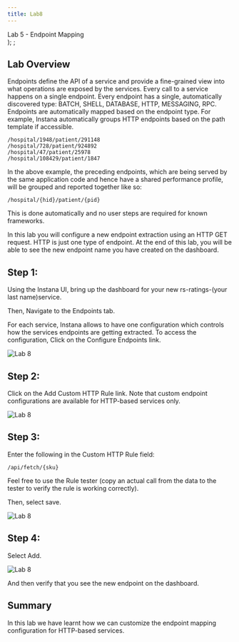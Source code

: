 ```yaml
---
title: Lab8
---
```

  <span>
    Lab 5 - Endpoint Mapping <br />
  </span>
);
;

## Lab Overview

Endpoints define the API of a service and provide a fine-grained view into what operations are exposed by the services. Every call to a service happens on a single endpoint. Every endpoint has a single, automatically discovered type: BATCH, SHELL, DATABASE, HTTP, MESSAGING, RPC.
Endpoints are automatically mapped based on the endpoint type. For example, Instana automatically groups HTTP endpoints based on the path template if accessible.

```
/hospital/1948/patient/291148
/hospital/728/patient/924892
/hospital/47/patient/25978
/hospital/108429/patient/1847
```

In the above example, the preceding endpoints, which are being served by the same application code and hence have a shared performance profile, will be grouped and reported together like so:

```
/hospital/{hid}/patient/{pid}
```

This is done automatically and no user steps are required for known frameworks.

In this lab you will configure a new endpoint extraction using an HTTP GET request. HTTP is just one type of endpoint. At the end of this lab, you will be able to see the new endpoint name you have created on the dashboard.

## Step 1:

Using the Instana UI, bring up the dashboard for your new rs-ratings-(your last name)service.

Then, Navigate to the Endpoints tab.

For each service, Instana allows to have one configuration which controls how the services endpoints are getting extracted. 
To access the configuration, Click on the Configure Endpoints link.

![Lab 8](../Labs/images/lab8.1.png)

## Step 2:

Click on the Add Custom HTTP Rule link.
Note that custom endpoint configurations are available for HTTP-based services only.

![Lab 8](../Labs/images/lab8.2.png)

## Step 3:

Enter the following in the Custom HTTP Rule field:

```
/api/fetch/{sku}
```

Feel free to use the Rule tester (copy an actual call from the data to the tester to verify the rule is working correctly).

Then, select save.

![Lab 8](../Labs/images/lab8.3.png)

## Step 4:

Select Add.

![Lab 8](../Labs/images/lab8.4.png)

And then verify that you see the new endpoint on the dashboard.

## Summary

In this lab we have learnt how we can customize the endpoint mapping configuration for HTTP-based services.